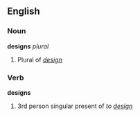 ==English==
===Noun===
'''designs''' ''plural''

# Plural of ''[[design]]''

===Verb===
'''designs'''

# 3rd person singular present of ''to [[design]]''